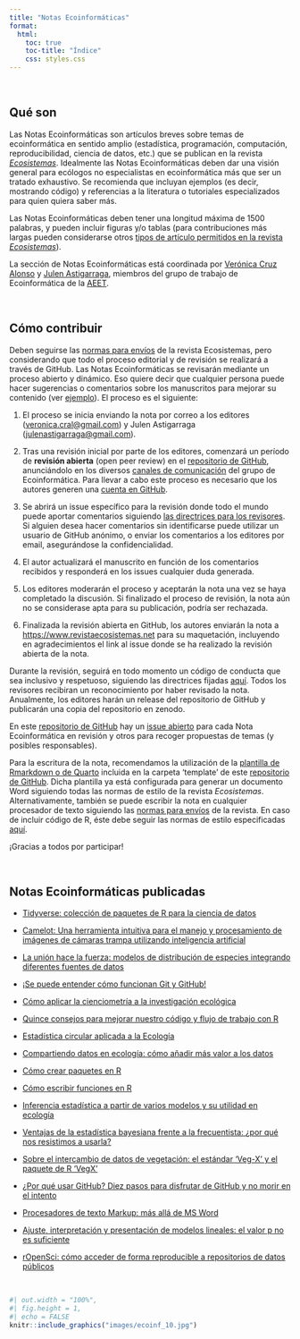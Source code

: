 ```yaml
---
title: "Notas Ecoinformáticas"
format:
  html:
    toc: true
    toc-title: "Índice"
    css: styles.css
---
```


<br>

## Qué son

Las Notas Ecoinformáticas son artículos breves sobre temas de ecoinformática en sentido amplio (estadística, programación, computación, reproducibilidad, ciencia de datos, etc.) que se publican en la revista [*Ecosistemas*](http://www.revistaecosistemas.net). Idealmente las Notas Ecoinformáticas deben dar una visión general para ecólogos no especialistas en ecoinformática más que ser un tratado exhaustivo. Se recomienda que incluyan ejemplos (es decir, mostrando código) y referencias a la literatura o tutoriales especializados para quien quiera saber más.

Las Notas Ecoinformáticas deben tener una longitud máxima de 1500 palabras, y pueden incluir figuras y/o tablas (para contribuciones más largas pueden considerarse otros [tipos de artículo permitidos en la revista *Ecosistemas*](http://www.revistaecosistemas.net/index.php/ecosistemas/about/submissions#authorGuidelines)).

La sección de Notas Ecoinformáticas está coordinada por [Verónica Cruz Alonso](https://scholar.google.es/citations?user=mdktyS4AAAAJ&hl=es) y [Julen Astigarraga](https://bsky.app/profile/julenastigarraga.bsky.social), miembros del grupo de trabajo de Ecoinformática de la [AEET](http://www.aeet.org).

<br>

## Cómo contribuir

Deben seguirse las [normas para envíos](http://www.revistaecosistemas.net/index.php/ecosistemas/about/submissions#authorGuidelines) de la revista Ecosistemas, pero considerando que todo el proceso editorial y de revisión se realizará a través de GitHub. Las Notas Ecoinformáticas se revisarán mediante un proceso abierto y dinámico. Eso quiere decir que cualquier persona puede hacer sugerencias o comentarios sobre los manuscritos para mejorar su contenido (ver [ejemplo](https://github.com/ecoinfAEET/Notas_Ecosistemas/issues/4)). El proceso es el siguiente:

1)  El proceso se inicia enviando la nota por correo a los editores ([veronica.cral\@gmail.com](mailto:veronica.cral@gmail.com){.email}) y Julen Astigarraga ([julenastigarraga\@gmail.com](mailto:julenastigarraga@gmail.com){.email}).

2)  Tras una revisión inicial por parte de los editores, comenzará un período de **revisión abierta** (open peer review) en el [repositorio de GitHub](https://github.com/ecoinfAEET/Notas_Ecosistemas), anunciándolo en los diversos [canales de comunicación](https://ecoinfaeet.github.io/new_website/) del grupo de Ecoinformática. Para llevar a cabo este proceso es necesario que los autores generen una [cuenta en GitHub](https://github.com/).

3)  Se abrirá un issue específico para la revisión donde todo el mundo puede aportar comentarios siguiendo [las directrices para los revisores](https://github.com/ecoinfAEET/Notas_Ecosistemas/blob/master/directrices_revisores.MD). Si alguien desea hacer comentarios sin identificarse puede utilizar un usuario de GitHub anónimo, o enviar los comentarios a los editores por email, asegurándose la confidencialidad.

4)  El autor actualizará el manuscrito en función de los comentarios recibidos y responderá en los issues cualquier duda generada.

5)  Los editores moderarán el proceso y aceptarán la nota una vez se haya completado la discusión. Si finalizado el proceso de revisión, la nota aún no se considerase apta para su publicación, podría ser rechazada.

6)  Finalizada la revisión abierta en GitHub, los autores enviarán la nota a <https://www.revistaecosistemas.net> para su maquetación, incluyendo en agradecimientos el link al issue donde se ha realizado la revisión abierta de la nota.

Durante la revisión, seguirá en todo momento un código de conducta que sea inclusivo y respetuoso, siguiendo las directrices fijadas [aquí](https://ropensci.org/code-of-conduct/). Todos los revisores recibiran un reconocimiento por haber revisado la nota. Anualmente, los editores harán un release del repositorio de GitHub y publicarán una copia del repositorio en zenodo.

En este [repositorio de GitHub](https://github.com/ecoinfAEET/Notas_Ecosistemas) hay un [issue abierto](https://github.com/ecoinfAEET/Notas_Ecosistemas/issues) para cada Nota Ecoinformática en revisión y otros para recoger propuestas de temas (y posibles responsables).

Para la escritura de la nota, recomendamos la utilización de la [plantilla de Rmarkdown o de Quarto](https://github.com/ecoinfAEET/Notas_Ecosistemas/tree/master/template) incluida en la carpeta 'template' de este [repositorio de GitHub](https://github.com/ecoinfAEET/Notas_Ecosistemas). Dicha plantilla ya está configurada para generar un documento Word siguiendo todas las normas de estilo de la revista *Ecosistemas*. Alternativamente, también se puede escribir la nota en cualquier procesador de texto siguiendo las [normas para envíos](http://www.revistaecosistemas.net/index.php/ecosistemas/about/submissions#authorGuidelines) de la revista. En caso de incluir código de R, éste debe seguir las normas de estilo especificadas [aquí](http://adv-r.had.co.nz/Style.html).

¡Gracias a todos por participar!

<br>

## Notas Ecoinformáticas publicadas

-   [Tidyverse: colección de paquetes de R para la ciencia de datos](https://doi.org/10.7818/ECOS.2745)

-   [Camelot: Una herramienta intuitiva para el manejo y procesamiento de imágenes de cámaras trampa utilizando inteligencia artificial](https://doi.org/10.7818/ECOS.2797)

-   [La unión hace la fuerza: modelos de distribución de especies integrando diferentes fuentes de datos](https://doi.org/10.7818/ECOS.2527)

-   [¡Se puede entender cómo funcionan Git y GitHub!](https://doi.org/10.7818/ECOS.2332)

-   [Cómo aplicar la cienciometría a la investigación ecológica](https://doi.org/10.7818/ECOS.2256)

-   [Quince consejos para mejorar nuestro código y flujo de trabajo con R](https://doi.org/10.7818/ECOS.2129)

-   [Estadística circular aplicada a la Ecología](https://doi.org/10.7818/ECOS.1995)

-   [Compartiendo datos en ecología: cómo añadir más valor a los datos](https://doi.org/10.7818/ECOS.1838)

-   [Cómo crear paquetes en R](https://doi.org/10.7818/ECOS.1948)

-   [Cómo escribir funciones en R](https://doi.org/10.7818/ECOS.1880)

-   [Inferencia estadística a partir de varios modelos y su utilidad en ecología](https://doi.org/10.7818/ECOS.1699)

-   [Ventajas de la estadística bayesiana frente a la frecuentista: ¿por qué nos resistimos a usarla?](https://doi.org/10.7818/ECOS.1591)

-   [Sobre el intercambio de datos de vegetación: el estándar 'Veg-X' y el paquete de R 'VegX'](https://doi.org/10.7818/ECOS.1570)

-   [¿Por qué usar GitHub? Diez pasos para disfrutar de GitHub y no morir en el intento](https://www.revistaecosistemas.net/index.php/ecosistemas/article/view/1604)

-   [Procesadores de texto Markup: más allá de MS Word](https://doi.org/10.7818/ECOS.2017.26-3.14)

-   [Ajuste, interpretación y presentación de modelos lineales: el valor p no es suficiente](https://doi.org/10.7818/ECOS.2017.26-2.08)

-   [rOpenSci: cómo acceder de forma reproducible a repositorios de datos públicos](https://doi.org/10.7818/ECOS.2017.26-1.20)

<br>

```r
#| out.width = "100%",
#| fig.height = 1,
#| echo = FALSE
knitr::include_graphics("images/ecoinf_10.jpg")
```
